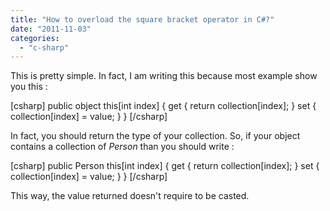 ```yaml
---
title: "How to overload the square bracket operator in C#?"
date: "2011-11-03"
categories: 
  - "c-sharp"
---
```


This is pretty simple. In fact, I am writing this because most example show you this :

\[csharp\] public object this\[int index\] { get { return collection\[index\]; } set { collection\[index\] = value; } } \[/csharp\]

In fact, you should return the type of your collection. So, if your object contains a collection of _Person_ than you should write :

\[csharp\] public Person this\[int index\] { get { return collection\[index\]; } set { collection\[index\] = value; } } \[/csharp\]

This way, the value returned doesn't require to be casted.
